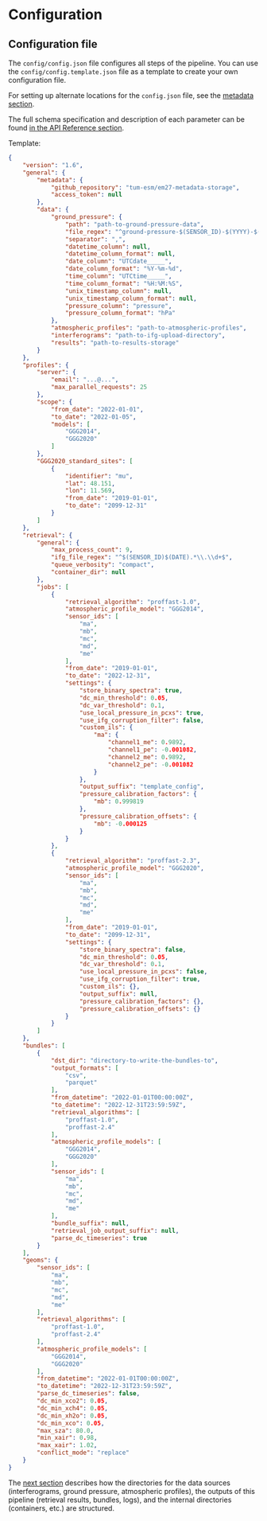 
# Configuration

## Configuration file

The `config/config.json` file configures all steps of the pipeline. You can use the `config/config.template.json` file as a template to create your own configuration file.

For setting up alternate locations for the `config.json` file, see the [metadata section](/guides/metadata).

<Callout type="info" emoji="💡">

The full schema specification and description of each parameter can be found [in the API Reference section](/api-reference/configuration).

</Callout>

Template:

```json
{
    "version": "1.6",
    "general": {
        "metadata": {
            "github_repository": "tum-esm/em27-metadata-storage",
            "access_token": null
        },
        "data": {
            "ground_pressure": {
                "path": "path-to-ground-pressure-data",
                "file_regex": "^ground-pressure-$(SENSOR_ID)-$(YYYY)-$(MM)-$(DD).csv$",
                "separator": ",",
                "datetime_column": null,
                "datetime_column_format": null,
                "date_column": "UTCdate_____",
                "date_column_format": "%Y-%m-%d",
                "time_column": "UTCtime_____",
                "time_column_format": "%H:%M:%S",
                "unix_timestamp_column": null,
                "unix_timestamp_column_format": null,
                "pressure_column": "pressure",
                "pressure_column_format": "hPa"
            },
            "atmospheric_profiles": "path-to-atmospheric-profiles",
            "interferograms": "path-to-ifg-upload-directory",
            "results": "path-to-results-storage"
        }
    },
    "profiles": {
        "server": {
            "email": "...@...",
            "max_parallel_requests": 25
        },
        "scope": {
            "from_date": "2022-01-01",
            "to_date": "2022-01-05",
            "models": [
                "GGG2014",
                "GGG2020"
            ]
        },
        "GGG2020_standard_sites": [
            {
                "identifier": "mu",
                "lat": 48.151,
                "lon": 11.569,
                "from_date": "2019-01-01",
                "to_date": "2099-12-31"
            }
        ]
    },
    "retrieval": {
        "general": {
            "max_process_count": 9,
            "ifg_file_regex": "^$(SENSOR_ID)$(DATE).*\\.\\d+$",
            "queue_verbosity": "compact",
            "container_dir": null
        },
        "jobs": [
            {
                "retrieval_algorithm": "proffast-1.0",
                "atmospheric_profile_model": "GGG2014",
                "sensor_ids": [
                    "ma",
                    "mb",
                    "mc",
                    "md",
                    "me"
                ],
                "from_date": "2019-01-01",
                "to_date": "2022-12-31",
                "settings": {
                    "store_binary_spectra": true,
                    "dc_min_threshold": 0.05,
                    "dc_var_threshold": 0.1,
                    "use_local_pressure_in_pcxs": true,
                    "use_ifg_corruption_filter": false,
                    "custom_ils": {
                        "ma": {
                            "channel1_me": 0.9892,
                            "channel1_pe": -0.001082,
                            "channel2_me": 0.9892,
                            "channel2_pe": -0.001082
                        }
                    },
                    "output_suffix": "template_config",
                    "pressure_calibration_factors": {
                        "mb": 0.999819
                    },
                    "pressure_calibration_offsets": {
                        "mb": -0.000125
                    }
                }
            },
            {
                "retrieval_algorithm": "proffast-2.3",
                "atmospheric_profile_model": "GGG2020",
                "sensor_ids": [
                    "ma",
                    "mb",
                    "mc",
                    "md",
                    "me"
                ],
                "from_date": "2019-01-01",
                "to_date": "2099-12-31",
                "settings": {
                    "store_binary_spectra": false,
                    "dc_min_threshold": 0.05,
                    "dc_var_threshold": 0.1,
                    "use_local_pressure_in_pcxs": false,
                    "use_ifg_corruption_filter": true,
                    "custom_ils": {},
                    "output_suffix": null,
                    "pressure_calibration_factors": {},
                    "pressure_calibration_offsets": {}
                }
            }
        ]
    },
    "bundles": [
        {
            "dst_dir": "directory-to-write-the-bundles-to",
            "output_formats": [
                "csv",
                "parquet"
            ],
            "from_datetime": "2022-01-01T00:00:00Z",
            "to_datetime": "2022-12-31T23:59:59Z",
            "retrieval_algorithms": [
                "proffast-1.0",
                "proffast-2.4"
            ],
            "atmospheric_profile_models": [
                "GGG2014",
                "GGG2020"
            ],
            "sensor_ids": [
                "ma",
                "mb",
                "mc",
                "md",
                "me"
            ],
            "bundle_suffix": null,
            "retrieval_job_output_suffix": null,
            "parse_dc_timeseries": true
        }
    ],
    "geoms": {
        "sensor_ids": [
            "ma",
            "mb",
            "mc",
            "md",
            "me"
        ],
        "retrieval_algorithms": [
            "proffast-1.0",
            "proffast-2.4"
        ],
        "atmospheric_profile_models": [
            "GGG2014",
            "GGG2020"
        ],
        "from_datetime": "2022-01-01T00:00:00Z",
        "to_datetime": "2022-12-31T23:59:59Z",
        "parse_dc_timeseries": false,
        "dc_min_xco2": 0.05,
        "dc_min_xch4": 0.05,
        "dc_min_xh2o": 0.05,
        "dc_min_xco": 0.05,
        "max_sza": 80.0,
        "min_xair": 0.98,
        "max_xair": 1.02,
        "conflict_mode": "replace"
    }
}
```

The [next section](/guides/directories) describes how the directories for the data sources (interferograms, ground pressure, atmospheric profiles), the outputs of this pipeline (retrieval results, bundles, logs), and the internal directories (containers, etc.) are structured.

